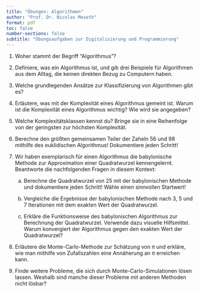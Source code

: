 ```yaml
---
title: "Übungen: Algorithmen"
author: "Prof. Dr. Nicolas Meseth"
format: pdf
toc: false
number-sections: false
subtitle: "Übungsaufgaben zur Digitalisierung und Programmierung"
---
```


1.  Woher stammt der Begriff "Algorithmus"?

2.  Definiere, was ein Algorithmus ist, und gib drei Beispiele für Algorithmen aus dem Alltag, die keinen direkten Bezug zu Computern haben.

3.  Welche grundlegenden Ansätze zur Klassifizierung von Algorithmen gibt es?

4.  Erläutere, was mit der Komplexität eines Algorithmus gemeint ist. Warum ist die Komplexität eines Algorithmus wichtig? Wie wird sie angegeben?

5.  Welche Komplexitätsklassen kennst du? Bringe sie in eine Reihenfolge von der geringsten zur höchsten Komplexität.

6.   Berechne den größten gemeinsamen Teiler der Zaheln 56 und 98 mithilfe des euklidischen Algorithmus! Dokumentiere jeden Schritt!

7.  Wir haben exemplarisch für einen Algorithmus die babylonische Methode zur Approximation einer Quadratwurzel kennengelernt. Beantworte die nachfolgenden Fragen in diesem Kontext:

     a.  Berechne die Quadratwurzel von 25 mit der babylonischen Methode und dokumentiere jeden Schritt! Wähle einen sinnvollen Startwert!

     b.  Vergleiche die Ergebnisse der babylonischen Methode nach 3, 5 und 7 Iterationen mit dem exakten Wert der Quadratwurzel.

     c.  Erkläre die Funktionsweise des babylonischen Algorithmus zur Berechnung der Quadratwurzel. Verwende dazu visuelle Hilfsmittel. Warum konvergiert der Algorithmus gegen den exakten Wert der Quadratwurzel?

8.  Erläutere die Monte-Carlo-Methode zur Schätzung von $\pi$ und erkläre, wie man mithilfe von Zufallszahlen eine Annäherung an $\pi$ erreichen kann.

9.  Finde weitere Probleme, die sich durch Monte-Carlo-Simulationen lösen lassen. Weshalb sind manche dieser Probleme mit anderen Methoden nicht lösbar?


